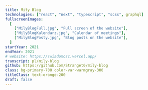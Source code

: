 ```yaml
---
title: Miły Blog
technologies: ["react", "next", "typescript", "scss", graphql]
fullscreenImages:
  [
    ["MilyBlogFull.jpg", "Full screen of the website"],
    ["MilyBlogKalendarz.jpg", "Calendar of meetings"],
    ["MilyBlogPosty.jpg", "Blog posts on the website"],
  ]
startYear: 2021
endYear: 2021
# website: https://swiadomosc.vercel.app/
transcript: pl/mily-blog
github: https://github.com/Stranget0/mily-blog
class: bg-primary-700 color-var-warmgray-300
titleClass: text-orange-200
draft: false
---
```



<AppearingLine
	class="text-subtitle-3 text-orange-300 solid-text-shadow"
	text="Profesjonalny Blog służący do wymiany wiedzy, dzielenia się wsparciem, organizowania współpracy grupowej i spotkań."
/>
<p>
	<AppearingLine as="span" text="Platforma zawiera dobrze zorganizowaną " />
	<AppearingLine as="span" class="text-orange-200" text="stronę główną" />
	<AppearingLine as="span" text=" zawierającą " />
	<AppearingLine
		as="span"
		class="text-orange-200"
		text=" podstawowe informacje, "
	/>
	<AppearingLine as="span" text="  i podstrony z najnowszym " />
	<AppearingLine
		as="span"
		class="text-orange-200"
		text=" wideo i  kalendarzem, posty z komentarzami "
	/>
	<AppearingLine as="span" text=" i wiele więcej." />
</p>
<AppearingLine class="text-label" text="Obecnie w tymczasowym zawieszeniu." />